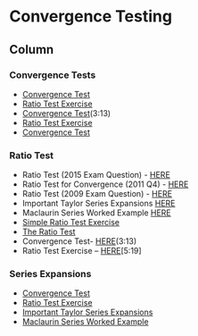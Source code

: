 Convergence Testing {data-navmenu="Section 5"}
=========================================

Column {.tabset}
-------------------------------------------

### Convergence Tests

*  <a href="https://www.youtube.com/watch?v=1owq4xezLng">Convergence Test</a>
*  <a href="http://youtu.be/ojL-Vtek2Mo" >Ratio Test Exercise </a> 
*  <a href="https://youtu.be/LWYiiY1rOqg" >Convergence Test</a>(3:13)
*  <a href="https://youtu.be/Ka8OawOt_-w" >Ratio Test Exercise </a>
*  <a href="https://www.youtube.com/watch?v=1owq4xezLng">Convergence Test</a>



### Ratio Test


*  Ratio Test (2015 Exam Question) - <a href="https://youtu.be/TApQUje2kWs" >HERE</a>
*  Ratio Test for Convergence (2011 Q4) - <a href="https://youtu.be/u5grewDLe68" >HERE</a>
*  Ratio Test (2009 Exam Question) - <a href="https://youtu.be/0sjwarDSa-0" >HERE</a>
*  Important Taylor Series Expansions <a href="https://youtu.be/ItK4oTbuuOo" >HERE</a>
*  Maclaurin Series Worked Example  <a href="https://youtu.be/tc-Zelm9bWA" >HERE</a>
*  <a href="https://www.youtube.com/watch?v=Ka8OawOt_-w">Simple Ratio Test Exercise	 </a>
*  <a href="https://www.youtube.com/watch?v=quK-JQ5EQOE">The Ratio Test</a>
*  Convergence Test- <a href="https://youtu.be/LWYiiY1rOqg" >HERE</a>(3:13)
*  Ratio Test Exercise – <a href="https://youtu.be/Ka8OawOt_-w" >HERE</a>[5:19]


### Series Expansions

*  <a  href="https://www.youtube.com/watch?v=1owq4xezLng">Convergence Test</a>
*  <a href="http://youtu.be/ojL-Vtek2Mo" >Ratio Test Exercise</a> 
*  <a href="https://www.youtube.com/watch?v=ItK4oTbuuOo">Important Taylor Series Expansions  </a>
*  <a href="https://www.youtube.com/watch?v=tc-Zelm9bWA">Maclaurin Series Worked Example</a>
	


